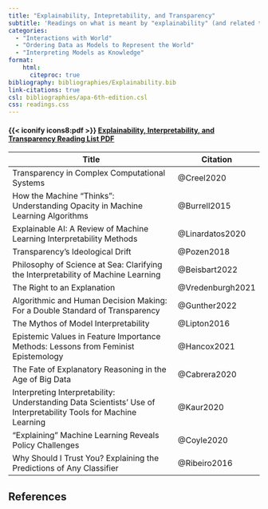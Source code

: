 ```yaml
---
title: "Explainability, Intepretability, and Transparency"
subtitle: 'Readings on what is meant by "explainability" (and related terms like "transparency" and "interpretability") in data science and to what extent acheiving explainabilty (or transparency or interpretability) in algorithms is morally important.'
categories:
  - "Interactions with World"
  - "Ordering Data as Models to Represent the World"
  - "Interpreting Models as Knowledge"
format:
    html:
      citeproc: true
bibliography: bibliographies/Explainability.bib
link-citations: true
csl: bibliographies/apa-6th-edition.csl
css: readings.css
---
```


::: link-2
::: link-2-header
#### {{< iconify icons8:pdf >}} <a href = "pdf-qmds/Explainability-pdf.qmd" target = "_blank">Explainability, Interpretability, and Transparency Reading List PDF</a>
:::
:::

| Title                                                                                                            | Citation         |
|------------------------------------------------------|------------------|
| Transparency in Complex Computational Systems                                                                    | @Creel2020       |
| How the Machine "Thinks": Understanding Opacity in Machine Learning Algorithms                                   | @Burrell2015     |
| Explainable AI: A Review of Machine Learning Interpretability Methods                                            | @Linardatos2020  |
| Transparency's Ideological Drift                                                                                 | @Pozen2018       |
| Philosophy of Science at Sea: Clarifying the Interpretability of Machine Learning                                | @Beisbart2022    |
| The Right to an Explanation                                                                                      | @Vredenburgh2021 |
| Algorithmic and Human Decision Making: For a Double Standard of Transparency                                     | @Gunther2022     |
| The Mythos of Model Interpretability                                                                             | @Lipton2016      |
| Epistemic Values in Feature Importance Methods: Lessons from Feminist Epistemology                               | @Hancox2021      |
| The Fate of Explanatory Reasoning in the Age of Big Data                                                         | @Cabrera2020     |
| Interpreting Interpretability: Understanding Data Scientists' Use of Interpretability Tools for Machine Learning | @Kaur2020        |
| "Explaining" Machine Learning Reveals Policy Challenges                                                          | @Coyle2020       |
| Why Should I Trust You? Explaining the Predictions of Any Classifier                                             | @Ribeiro2016     |

## References

::: {#refs}
:::
